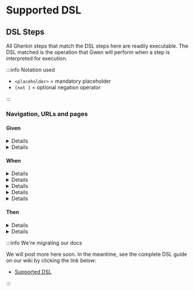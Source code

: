 # Supported DSL

## DSL Steps

All Gherkin steps that match the DSL steps here are readily executable. The DSL matched is the operation that Gwen will perform when a step is interpreted for execution.

:::info Notation used

- `<placeholder>` = mandatory placeholder
- `[not ]` = optional negation operator

:::

### Navigation, URLs and pages

#### Given

<a name="the-page-url-is-url" />
<details style={{ backgroundColor: '#FFFFFF00' }}>
  <summary>the <code>&lt;page&gt;</code> url is "<code>&lt;url&gt;</code>"</summary>
  <p>Creates a new scope for the given page and binds the URL to it. Later steps can then navigate to the page by name.</p>
  <ul>
    <li><code>&lt;page&gt;</code> = the name of the page</li>
    <li><code>&lt;url&gt;</code> = the page URL (can be a <a href="https://github.com/gwen-interpreter/gwen/wiki/Doc-Strings">DocString</a>)</li>
  </ul>
  <details>
    <summary>Example usage</summary>
    <pre>
    Given the todo page url is "https://todomvc.com/examples/react"
    </pre>
    <ul>
      <li><code>&lt;page&gt;</code> = todo page</li>
      <li><code>&lt;url&gt;</code> = https://todomvc.com/examples/react</li>
    </ul>
    <pre>
    When I navigate to the todo page
    </pre>
    <ul>
      <li><code>&lt;page&gt;</code> = todo page</li>
    </ul>
  </details>
  <a href="#the-page-url-is-url">Link</a> &nbsp; &nbsp;
  Since v<a href="https://github.com/gwen-interpreter/gwen-web/releases/tag/v2.41.0">2.41.0</a>
</details>

<a name="i-am-on-the-page" />
<details style={{ backgroundColor: '#FFFFFF00' }}>
  <summary>I am on the <code>&lt;page&gt;</code></summary>
  <p>Sets the given page as the currently active and visible scope. New bindings that follow will be attached to this scope.</p>
  <ul>
    <li><code>&lt;page&gt;</code> = the name of the page</li>
  </ul>
  <details>
    <summary>Example usage</summary>
    <pre>
    Given I am on the todo page
    </pre>
    <ul>
      <li><code>&lt;page&gt;</code> = todo page</li>
    </ul>
    <pre>
    And the todo field can be located by class "new-todo"
    </pre>
    <ul>
      <li><code>&lt;element&gt;</code> = the todo field</li>
      <li><code>&lt;selector&gt;</code> = class</li>
      <li><code>&lt;expression&gt;</code> = new-todo</li>
    </ul>
    Here, <b>the todo field</b> will be bound to the <b>todo page</b> scope and will be accessible in other steps only when that scope is active.
  </details>
  <a href="#i-am-on-the-page">Link</a> &nbsp; &nbsp;
  Since v<a href="https://github.com/gwen-interpreter/gwen-web/releases/tag/v1.0.0">1.0.0</a>
</details>

#### When

<a name="i-navigate-to-url" />
<details style={{ backgroundColor: '#FFFFFF00' }}>
  <summary>I navigate to "<code>&lt;url&gt;</code>"</summary>
  <p>Navigates the browser to the given URL. Starts a new browser window if one is not open.</p>
  <ul>
    <li><code>&lt;url&gt;</code> = the URL to navigate to (can be a <a href="https://github.com/gwen-interpreter/gwen/wiki/Doc-Strings">DocString</a>)</li>
  </ul>
  <details>
    <summary>Example usage</summary>
    <pre>
    When I navigate to "https://todomvc.com/examples/react"
    </pre>
    <ul>
      <li><code>&lt;url&gt;</code> = https://todomvc.com/examples/react</li>
    </ul>
  </details>
  <a href="#i-navigate-to-url">Link</a> &nbsp; &nbsp;
  Since v<a href="https://github.com/gwen-interpreter/gwen-web/releases/tag/v1.0.0">1.0.0</a>
</details>

<a name="i-navigate-to-the-page" />
<details style={{ backgroundColor: '#FFFFFF00' }}>
  <summary>I navigate to the <code>&lt;page&gt;</code></summary>
  <p>Navigates the browser to the URL bound to given page name and makes it the currently active scope. Starts a new browser window if one is not open.</p>
  <ul>
    <li><code>&lt;page&gt;</code> = the name of the page to navigate to</li>
  </ul>
  <details>
    <summary>Example usage</summary>
    <pre>
    Given the todo page url is "https://todomvc.com/examples/react"
    </pre>
    <ul>
      <li><code>&lt;page&gt;</code> = todo page</li>
      <li><code>&lt;url&gt;</code> = https://todomvc.com/examples/react</li>
    </ul>
    <pre>
    When I navigate to the todo page
    </pre>
    <ul>
      <li><code>&lt;page&gt;</code> = todo page</li>
    </ul>
  </details>
  <a href="#i-navigate-to-the-page">Link</a> &nbsp; &nbsp;
  Since v<a href="https://github.com/gwen-interpreter/gwen-web/releases/tag/v1.0.0">1.0.0</a>
</details>

<a name="i-capture-the-current-url" />
<details style={{ backgroundColor: '#FFFFFF00' }}>
  <summary>I capture the current URL</summary>
  <p>Captures the current browser URL and binds it to the name: <code>the current URL</code>.</p>
  <details>
    <summary>Example usage</summary>
    <pre>
    When I capture the current URL
    </pre>
    <pre>
    And I navigate to "{'${the current URL}'}/relative/page.html"
    </pre>
    <ul>
      <li><code>&lt;url&gt;</code> = {'${the current URL}'}/relative/page.html
        <ul><li>Where <b>{'${the current URL}'}</b> will resolve to the captured URL</li></ul>
      </li>
    </ul>
  </details>
  <a href="#i-capture-the-current-url">Link</a> &nbsp; &nbsp;
  Since v<a href="https://github.com/gwen-interpreter/gwen-web/releases/tag/v1.0.0">1.0.0</a>
</details>

<a name="i-capture-the-current-url-as-name" />
<details style={{ backgroundColor: '#FFFFFF00' }}>
  <summary>I capture the current URL as <code>&lt;name&gt;</code></summary>
  <p>Captures the current browser URL and binds it to the given name.</p>
  <details>
    <summary>Example usage</summary>
    <pre>
    When I capture the current URL as the base URL
    </pre>
    <ul>
      <li><code>&lt;name&gt;</code> = the base URL</li>
    </ul>
    <pre>
    And I navigate to "{'${the base URL}'}/relative/page.html"
    </pre>
    <ul>
      <li><code>&lt;url&gt;</code> = {'${the base URL}'}/relative/page.html
        <ul><li>Where <b>{'${the base URL}'}</b> will resolve to the captured URL</li></ul>
      </li>
    </ul>
    <pre>
    Then the current URL should start with the base URL
    </pre>
    <ul>
      <li><code>&lt;match&gt;</code> = start with</li>
      <li><code>&lt;name&gt;</code> = the base URL</li>
    </ul>
  </details>
  <a href="#i-capture-the-current-url-as-name">Link</a> &nbsp; &nbsp;
  Since v<a href="https://github.com/gwen-interpreter/gwen-web/releases/tag/v1.0.0">1.0.0</a>
</details>

<a name="i-capture-the-text-in-the-current-url-by-regex-as-name" />
<details style={{ backgroundColor: '#FFFFFF00' }}>
  <summary>I capture the text in the current URL by regex "<code>&lt;expression&gt;</code>" as <code>&lt;name&gt;</code></summary>
  <p>Captures a susbtring of the current URL in the browser by regex and binds it to the given name.</p>
  <details>
    <summary>Example usage</summary>
    <pre>
    When I capture the text in the current URL by regex "id=([^&]*)" as the id param
    </pre>
    <ul>
      <li><code>&lt;regex&gt;</code> = id=([^&]*)
        <ul><li>Extracts the value of the query string parameter named id from the current URL</li></ul>
      </li>
      <li><code>&lt;name&gt;</code> = the id param</li>
    </ul>
    <pre>
    Then the id param should be "gwen"
    </pre>
    <ul>
      <li><code>&lt;name&gt;</code> = the id param</li>
      <li><code>&lt;match&gt;</code> = be</li>
      <li><code>&lt;expression&gt;</code> = gwen</li>
    </ul>
  </details>
  <a href="#i-capture-the-text-in-the-current-url-by-regex-as-name">Link</a> &nbsp; &nbsp;
  Since v<a href="https://github.com/gwen-interpreter/gwen-web/releases/tag/v1.0.0">1.0.0</a>
</details>

#### Then

<a name="the-current-url-should-match-expression" />
<details style={{ backgroundColor: '#FFFFFF00' }}>
  <summary>the current URL should <code>[not ]&lt;match&gt;</code> "<code>&lt;expression&gt;</code>"</summary>
  <p>Checks if the current URL in the browser matches or does not match a given expression. Reports an assertion error if the match fails.</p>
  <ul>
    <li><code>[not ]</code> = include <code>not </code> to negate the match, omit otherwise</li>
    <li><code>&lt;match&gt;</code> = the type of match to perform, one of:
      <ul>
        <li><b>be</b> : for exact match</li>
        <li><b>contain</b> : for partial match</li>
        <li><b>start with</b> : for partial leading match</li>
        <li><b>end with</b>for partial trailing match</li>
        <li><b>match regex</b> : for regex match</li>
        <li><b>match xpath</b> : for XML match</li>
        <li><b>match template</b> : for <a href="https://github.com/gwen-interpreter/gwen/wiki/Template-Matching">template match</a>, since v<a href="https://github.com/gwen-interpreter/gwen-web/releases/tag/v2.16.0">2.16.0</a></li>
        <li><b>match template file</b> for <a href="https://github.com/gwen-interpreter/gwen/wiki/Template-Matching">template file match</a>, since v<a href="https://github.com/gwen-interpreter/gwen-web/releases/tag/v2.16.0">2.16.0</a></li>
      </ul>
    </li>
    <li><code>&lt;expression&gt;</code> = the expression to match (can be a <a href="https://github.com/gwen-interpreter/gwen/wiki/Doc-Strings">DocString</a>)</li>
  </ul>
  <details>
    <summary>Example usage</summary>
    <pre>
    Then the current URL should start with "https://todomvc.com"
    </pre>
    <p>Or negated:</p>
    <pre>
    Then the current URL should not start with "https://todomvc.com"
    </pre>
    <ul>
      <li><code>&lt;expression&gt;</code> = https://todomvc.com</li>
    </ul>
  </details>
  <a href="#the-current-url-should-match-expression">Link</a> &nbsp; &nbsp;
  Since v<a href="https://github.com/gwen-interpreter/gwen-web/releases/tag/v1.0.0">1.0.0</a>
</details>

<a name="the-current-url-should-match-name" />
<details style={{ backgroundColor: '#FFFFFF00' }}>
  <summary>the current URL should <code>[not ]&lt;match&gt;</code> <code>&lt;name&gt;</code>
  </summary>
  <p>Checks if the current URL in the browser matches or does not match an expression bound to a name. Reports an assertion error if the match fails.</p>
  <ul>
    <li><code>[not ]</code> = include <code>not </code> to negate the match, omit otherwise</li>
    <li><code>&lt;match&gt;</code> = the type of match to perform, one of:
      <ul>
        <li><b>be</b> : for exact match</li>
        <li><b>contain</b> : for partial match</li>
        <li><b>start with</b> : for partial leading match</li>
        <li><b>end with</b>for partial trailing match</li>
        <li><b>match regex</b> : for regex match</li>
        <li><b>match xpath</b> : for XML match</li>
        <li><b>match template</b> : for <a href="https://github.com/gwen-interpreter/gwen/wiki/Template-Matching">template match</a>, since v<a href="https://github.com/gwen-interpreter/gwen-web/releases/tag/v2.16.0">2.16.0</a></li>
        <li><b>match template file</b> for <a href="https://github.com/gwen-interpreter/gwen/wiki/Template-Matching">template file match</a>, since v<a href="https://github.com/gwen-interpreter/gwen-web/releases/tag/v2.16.0">2.16.0</a></li>
      </ul>
    </li>
    <li><code>&lt;name&gt;</code> = the name of the binding containing the expression to match</li>
  </ul>
  <details>
    <summary>Example usage</summary>
    <pre>
    Given my domain is "todomvc.com"
    </pre>
    <ul>
      <li><code>&lt;name&gt;</code> = my domain</li>
      <li><code>&lt;value&gt;</code> = todomvc.com</li>
    </ul>
    <pre>
    Then the current URL should contain my domain
    </pre>
    <p>Or negated:</p>
    <pre>
    Then the current URL should not contain my domain
    </pre>
    <ul>
      <li><code>&lt;name&gt;</code> = my domain</li>
    </ul>
  </details>
  <a href="#the-current-url-should-match-name">Link</a> &nbsp; &nbsp;
  Since v<a href="https://github.com/gwen-interpreter/gwen-web/releases/tag/v1.0.0">1.0.0</a>
</details>

:::info We're migrating our docs

We will post more here soon. In the meantime, see the complete DSL guide on our wiki by clicking the link below:

- [Supported DSL](https://github.com/gwen-interpreter/gwen-web/wiki/Supported-DSL)

:::
